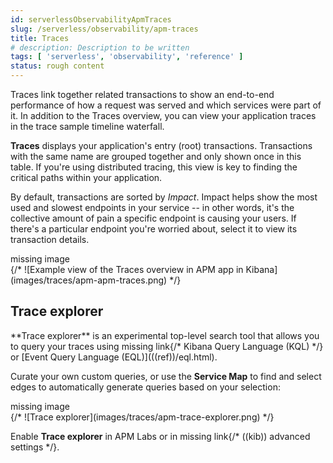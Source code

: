 ```yaml
---
id: serverlessObservabilityApmTraces
slug: /serverless/observability/apm-traces
title: Traces
# description: Description to be written
tags: [ 'serverless', 'observability', 'reference' ]
status: rough content
---
```



<RoughContent />


<div id="traces"></div>

<DocCallOut title="Tip">
Traces link together related transactions to show an end-to-end performance of how a request was served
and which services were part of it.
In addition to the Traces overview, you can view your application traces in the <DocLink id="serverlessObservabilityApmTraceSampleTimeline">trace sample timeline waterfall</DocLink>.
</DocCallOut>

**Traces** displays your application's entry (root) transactions.
Transactions with the same name are grouped together and only shown once in this table.
If you're using <DocLink id="serverlessObservabilityApmTraceSampleTimeline" section="distributed-tracing">distributed tracing</DocLink>,
this view is key to finding the critical paths within your application.

By default, transactions are sorted by _Impact_.
Impact helps show the most used and slowest endpoints in your service -- in other words,
it's the collective amount of pain a specific endpoint is causing your users.
If there's a particular endpoint you're worried about, select it to view its
<DocLink id="serverlessObservabilityApmTransactions" section="transaction-details">transaction details</DocLink>.

<div style={{ backgroundColor: "#F1F4FA", width: "100%", height: "250px", textAlign: "center", paddingTop: "110px", marginBottom: "20px" }}><DocIcon type="image" title="missing image"/> missing image</div>
{/* ![Example view of the Traces overview in APM app in Kibana](images/traces/apm-apm-traces.png) */}

<div id="trace-explorer"></div>

## Trace explorer

<DocCallOut template="technical_preview" />
**Trace explorer** is an experimental top-level search tool that allows you to query your traces using <DocBadge><DocIcon size="s" type="unlink" title="missing link"/> missing link</DocBadge>{/*  <DocLink id="enKibanaKueryQuery">Kibana Query Language (KQL)</DocLink> */} or [Event Query Language (EQL)](((ref))/eql.html).

Curate your own custom queries, or use the <DocLink id="serverlessObservabilityApmServiceMap">**Service Map**</DocLink> to find and select edges to automatically generate queries based on your selection:

<div style={{ backgroundColor: "#F1F4FA", width: "100%", height: "250px", textAlign: "center", paddingTop: "110px", marginBottom: "20px" }}><DocIcon type="image" title="missing image"/> missing image</div>
{/* ![Trace explorer](images/traces/apm-trace-explorer.png) */}

Enable **Trace explorer** in <DocLink id="serverlessObservabilityApmKibanaSettings" section="apm-labs">APM Labs</DocLink> or in <DocBadge><DocIcon size="s" type="unlink" title="missing link"/> missing link</DocBadge>{/*  <DocLink id="enKibanaAdvancedOptions" section="observability-apm-trace-explorer-tab">((kib)) advanced settings</DocLink> */}.
